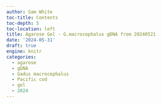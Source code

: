 ```yaml
---
author: Sam White
toc-title: Contents
toc-depth: 5
toc-location: left
title: Agarose Gel - G.macrocephalus gDNA from 20240521
date: '2024-05-31'
draft: true
engine: knitr
categories: 
  - agarose
  - gDNA
  - Gadus macrocephalus
  - Pacific cod
  - gel
  - 2024
---
```

